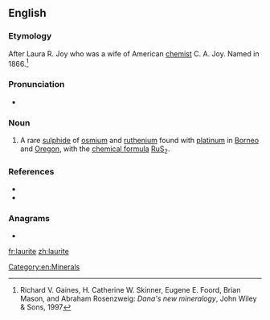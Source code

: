 ==English==

===Etymology===
After Laura R. Joy who was a wife of American [[chemist]] C. A. Joy. Named in 1866.<ref>Richard V. Gaines, H. Catherine W. Skinner, Eugene E. Foord, Brian Mason, and Abraham Rosenzweig: ''Dana's new mineralogy'', John Wiley & Sons, 1997</ref>

===Pronunciation===
* {{a|US}} {{IPA|/ˈlɔɹ.aɪt/|lang=en}}

===Noun===
{{en-noun|-}}

# {{lb|en|mineralogy}} A rare [[sulphide]] of [[osmium]] and [[ruthenium]] found with [[platinum]] in [[Borneo]] and [[Oregon]], with the [[chemical formula]] [[ruthenium|Ru]][[sulfur|S]]<sub>2</sub>.

===References===
* {{R:WebMineral}}
* {{R:mindat}}
<references/>

===Anagrams===
* {{l|en|uralite}}

[[Category:en:Minerals]]

[[fr:laurite]]
[[zh:laurite]]